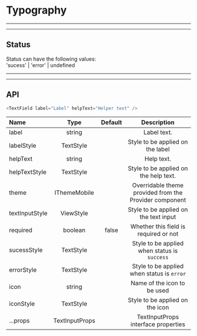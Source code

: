
# Typography

***
***
## Status

<Preview>
  <Provider theme={themes.natura.light}>
    <div style={{ padding: '20px'}}>
      <div style={{ margin: '0 0 10px' }}>
        <Typography variant="h5">Status can have the following values: </Typography>
      </div>
      <div style={{ margin: '0 0 10px' }}>
        <Typography>'sucess' | 'error' | undefined</Typography>
      </div>
    </div>
  </Provider>
</Preview>

***
***
## API

```js highlight-line="2"
<TextField label="Label" helpText="Helper text" />
```

| Name                      | Type                                            | Default                       | Description
| :--                       | :-:                                             | :-:                           | :-:                       |
| label                     | string                                          |                               | Label text.
| labelStyle                | TextStyle                                       |                               | Style to be applied on the label
| helpText                  | string                                          |                               | Help text.
| helpTextStyle             | TextStyle                                       |                               | Style to be applied on the help text.
| theme                     | IThemeMobile                                    |                               | Overridable theme provided from the Provider component
| textInputStyle            | ViewStyle                                       |                               | Style to be applied on the text input
| required                  | boolean                                         | false                         | Whether this field is required or not
| sucessStyle               | TextStyle                                       |                               | Style to be applied when status is `success`
| errorStyle                | TextStyle                                       |                               | Style to be applied when status is `error`
| icon                      | string                                          |                               | Name of the icon to be used
| iconStyle                 | TextStyle                                       |                               | Style to be applied on the icon
| ...props                  | TextInputProps                                  |                               | TextInputProps interface properties
